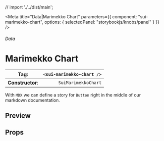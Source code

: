 
// import './../dist/main';

<Meta
	title="Data|Marimekko Chart"
	parameters={{
		component: "sui-marimekko-chart",
		options: { selectedPanel: "storybookjs/knobs/panel" }
	}}
/>

###### Data

# Marimekko Chart

| **Tag**:         | `<sui-marimekko-chart />` |
| ---------------- | ------------------------: |
| **Constructor**: |       `SuiMarimekkoChart` |

With `MDX` we can define a story for `Button` right in the middle of our
markdown documentation.

## Preview

## Props
